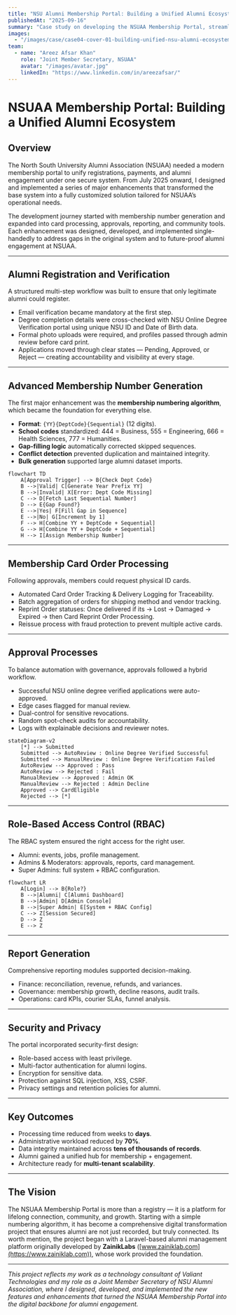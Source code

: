```yaml
---
title: "NSU Alumni Membership Portal: Building a Unified Alumni Ecosystem"
publishedAt: "2025-09-16"
summary: "Case study on developing the NSUAA Membership Portal, streamlining alumni registration, payments, verification, approvals, card issuance, and reporting."
images:
  - "/images/case/case04-cover-01-building-unified-nsu-alumni-ecosystem.jpg"
team:
  - name: "Areez Afsar Khan"
    role: "Joint Member Secretary, NSUAA"
    avatar: "/images/avatar.jpg"
    linkedIn: "https://www.linkedin.com/in/areezafsar/"
---
```


# NSUAA Membership Portal: Building a Unified Alumni Ecosystem

## Overview

The North South University Alumni Association (NSUAA) needed a modern membership portal to unify registrations, payments, and alumni engagement under one secure system. From July 2025 onward, I designed and implemented a series of major enhancements that transformed the base system into a fully customized solution tailored for NSUAA’s operational needs.

The development journey started with membership number generation and expanded into card processing, approvals, reporting, and community tools. Each enhancement was designed, developed, and implemented single-handedly to address gaps in the original system and to future-proof alumni engagement at NSUAA.

---

## Alumni Registration and Verification

A structured multi-step workflow was built to ensure that only legitimate alumni could register.
- Email verification became mandatory at the first step.
- Degree completion details were cross-checked with NSU Online Degree Verification portal using unique NSU ID and Date of Birth data.
- Formal photo uploads were required, and profiles passed through admin review before card print.
- Applications moved through clear states — Pending, Approved, or Reject — creating accountability and visibility at every stage.

---

## Advanced Membership Number Generation

The first major enhancement was the **membership numbering algorithm**, which became the foundation for everything else.

- **Format**: `{YY}{DeptCode}{Sequential}` (12 digits).
- **School codes** standardized: 444 = Business, 555 = Engineering, 666 = Health Sciences, 777 = Humanities.
- **Gap-filling logic** automatically corrected skipped sequences.
- **Conflict detection** prevented duplication and maintained integrity.
- **Bulk generation** supported large alumni dataset imports.

```mermaid
flowchart TD
    A[Approval Trigger] --> B{Check Dept Code}
    B -->|Valid| C[Generate Year Prefix YY]
    B -->|Invalid| X[Error: Dept Code Missing]
    C --> D[Fetch Last Sequential Number]
    D --> E{Gap Found?}
    E -->|Yes| F[Fill Gap in Sequence]
    E -->|No| G[Increment by 1]
    F --> H[Combine YY + DeptCode + Sequential]
    G --> H[Combine YY + DeptCode + Sequential]
    H --> I[Assign Membership Number]
```

---

## Membership Card Order Processing

Following approvals, members could request physical ID cards.

- Automated Card Order Tracking & Delivery Logging for Traceability.
- Batch aggregation of orders for shipping method and vendor tracking.
- Reprint Order statuses: Once delivered if its → Lost → Damaged → Expired → then Card Reprint Order Processing.
- Reissue process with fraud protection to prevent multiple active cards.

---

## Approval Processes

To balance automation with governance, approvals followed a hybrid workflow.

- Successful NSU online degree verified applications were auto-approved.
- Edge cases flagged for manual review.
- Dual-control for sensitive revocations.
- Random spot-check audits for accountability.
- Logs with explainable decisions and reviewer notes.

```mermaid
stateDiagram-v2
    [*] --> Submitted
    Submitted --> AutoReview : Online Degree Verified Successful
    Submitted --> ManualReview : Online Degree Verification Failed
    AutoReview --> Approved : Pass
    AutoReview --> Rejected : Fail
    ManualReview --> Approved : Admin OK
    ManualReview --> Rejected : Admin Decline
    Approved --> CardEligible
    Rejected --> [*]
```

---

## Role-Based Access Control (RBAC)

The RBAC system ensured the right access for the right user.

- Alumni: events, jobs, profile management.
- Admins & Moderators: approvals, reports, card management.
- Super Admins: full system + RBAC configuration.

```mermaid
flowchart LR
    A[Login] --> B{Role?}
    B -->|Alumni| C[Alumni Dashboard]
    B -->|Admin| D[Admin Console]
    B -->|Super Admin| E[System + RBAC Config]
    C --> Z[Session Secured]
    D --> Z
    E --> Z
```

---

## Report Generation

Comprehensive reporting modules supported decision-making.

- Finance: reconciliation, revenue, refunds, and variances.
- Governance: membership growth, decline reasons, audit trails.
- Operations: card KPIs, courier SLAs, funnel analysis.

---

## Security and Privacy

The portal incorporated security-first design:
- Role-based access with least privilege.
- Multi-factor authentication for alumni logins.
- Encryption for sensitive data.
- Protection against SQL injection, XSS, CSRF.
- Privacy settings and retention policies for alumni.

---

## Key Outcomes

- Processing time reduced from weeks to **days**.
- Administrative workload reduced by **70%**.
- Data integrity maintained across **tens of thousands of records**.
- Alumni gained a unified hub for membership + engagement.
- Architecture ready for **multi-tenant scalability**.

---

## The Vision

The NSUAA Membership Portal is more than a registry — it is a platform for lifelong connection, community, and growth. Starting with a simple numbering algorithm, it has become a comprehensive digital transformation project that ensures alumni are not just recorded, but truly connected. Its worth mention, the project began with a Laravel-based alumni management platform originally developed by **ZainikLabs** ([www.zainiklab.com](https://www.zainiklab.com)), whose work provided the foundation.

---

*This project reflects my work as a technology consultant of Valiant Technologies and my role as a Joint Member Secretary of NSU Alumni Association, where I designed, developed, and implemented the new features and enhancements that turned the NSUAA Membership Portal into the digital backbone for alumni engagement.*
